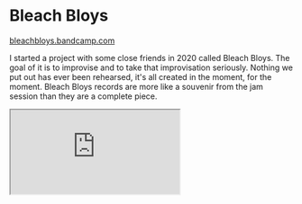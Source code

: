 # Bleach Bloys

[bleachbloys.bandcamp.com](https://bleachbloys.bandcamp.com)

I started a project with some close friends in 2020
called Bleach Bloys. The goal of it is to improvise
and to take that improvisation seriously. Nothing we
put out has ever been rehearsed, it's all created in
the moment, for the moment. Bleach Bloys records are
more like a souvenir from the jam session than they
are a complete piece.

<iframe
  style={{ border: "0", width: "250px", height: "392px" }}
  src="https://bandcamp.com/EmbeddedPlayer/album=1993865738/size=large/bgcol=333333/linkcol=2ebd35/tracklist=false/transparent=true/"
  seamless
>
  <a href="https://bleachbloys.bandcamp.com/album/4-country-songs">
    4: Country Songs by Bleach Bloys &amp; Bart Pepper
  </a>
</iframe>
